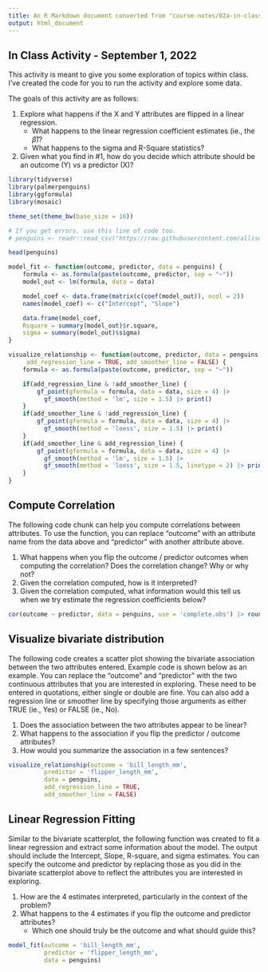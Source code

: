 ```yaml
---
title: An R Markdown document converted from "course-notes/02a-in-class-activity.ipynb"
output: html_document
---
```


## In Class Activity - September 1, 2022

This activity is meant to give you some exploration of topics within class. I've created the code for you to run the activity and explore some data. 

The goals of this activity are as follows: 

1. Explore what happens if the X and Y attributes are flipped in a linear regression. 
    + What happens to the linear regression coefficient estimates (ie., the $\hat{\beta}$)?
    + What happens to the sigma and R-Square statistics?
2. Given what you find in #1, how do you decide which attribute should be an outcome (Y) vs a predictor (X)?

```r
library(tidyverse)
library(palmerpenguins)
library(ggformula)
library(mosaic)

theme_set(theme_bw(base_size = 16))

# If you get errors, use this line of code too.
# penguins <- readr::read_csv("https://raw.githubusercontent.com/allisonhorst/palmerpenguins/main/inst/extdata/penguins.csv")

head(penguins)

model_fit <- function(outcome, predictor, data = penguins) {
    formula <- as.formula(paste(outcome, predictor, sep = "~"))
    model_out <- lm(formula, data = data)

    model_coef <- data.frame(matrix(c(coef(model_out)), ncol = 2))
    names(model_coef) <- c("Intercept", "Slope")

    data.frame(model_coef, 
    Rsquare = summary(model_out)$r.square,
    sigma = summary(model_out)$sigma)
}

visualize_relationship <- function(outcome, predictor, data = penguins, 
     add_regression_line = TRUE, add_smoother_line = FALSE) {
    formula <- as.formula(paste(outcome, predictor, sep = "~"))

    if(add_regression_line & !add_smoother_line) {
        gf_point(gformula = formula, data = data, size = 4) |>
          gf_smooth(method = 'lm', size = 1.5) |> print()
    }
    if(add_smoother_line & !add_regression_line) {
        gf_point(gformula = formula, data = data, size = 4) |>
          gf_smooth(method = 'loess', size = 1.5) |> print()
    }
    if(add_smoother_line & add_regression_line) {
        gf_point(gformula = formula, data = data, size = 4) |>
          gf_smooth(method = 'lm', size = 1.5) |>
          gf_smooth(method = 'loess', size = 1.5, linetype = 2) |> print()
    }
}
```

## Compute Correlation

The following code chunk can help you compute correlations between attributes. To use the function, you can replace "outcome" with an attribute name from the data above and "predictor" with another attribute above. 

1. What happens when you flip the outcome / predictor outcomes when computing the correlation? Does the correlation change? Why or why not? 
2. Given the correlation computed, how is it interpreted? 
3. Given the correlation computed, what information would this tell us when we try estimate the regression coefficients below? 

```r
cor(outcome ~ predictor, data = penguins, use = 'complete.obs') |> round(3)
```

## Visualize bivariate distribution

The following code creates a scatter plot showing the bivariate association between the two attributes entered. Example code is shown below as an example. You can replace the "outcome" and "predictor" with the two continuous attributes that you are interested in exploring. These need to be entered in quotations, either single or double are fine. You can also add a regression line or smoother line by specifying those arguments as either TRUE (ie., Yes) or FALSE (ie., No). 

1. Does the association between the two attributes appear to be linear? 
2. What happens to the association if you flip the predictor / outcome attributes? 
3. How would you summarize the association in a few sentences? 

```r
visualize_relationship(outcome = 'bill_length_mm',
          predictor = 'flipper_length_mm',
          data = penguins,
          add_regression_line = TRUE,
          add_smoother_line = FALSE)
```

## Linear Regression Fitting

Similar to the bivariate scatterplot, the following function was created to fit a linear regression and extract some information about the model. The output should include the Intercept, Slope, R-square, and sigma estimates. You can specify the outcome and predictor by replacing those as you did in the bivariate scatterplot above to reflect the attributes you are interested in exploring. 

1. How are the 4 estimates interpreted, particularly in the context of the problem?
2. What happens to the 4 estimates if you flip the outcome and predictor attributes? 
    + Which one should truly be the outcome and what should guide this?

```r
model_fit(outcome = 'bill_length_mm',
          predictor = 'flipper_length_mm',
          data = penguins)
```

